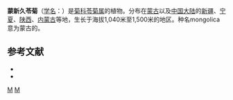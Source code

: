 {{Speciesbox
| Taxon = Jurinea mongolica
| authority = Maxim., 1874
| synonyms = ''Jurinea potaninii'' Ilijn
}}

'''蒙新久苓菊'''（[[学名|学名]]：{{lang|la|''Jurinea mongolica''}}）是[[菊科|菊科]][[苓菊属|苓菊属]]的植物。分布在[[蒙古|蒙古]]以及[[中国大陆|中国大陆]]的[[新疆|新疆]]、[[宁夏|宁夏]]、[[陕西|陕西]]、[[内蒙古|内蒙古]]等地，生长于海拔1,040米至1,500米的地区。种名mongolica意为蒙古的。 

== 参考文献 ==
<div class="references-small">
* {{cite web| url =http://www.bioinfo.cn/db05/KmzwSpecies.php?action=view&id=4935| title =蒙新久苓菊| work =《中国高等植物数据库全库》| publisher =中国科学院微生物研究所| author =昆明植物研究所| accessdate =2009-02-25| deadurl =yes| archiveurl =https://web.archive.org/web/20160305060844/http://www.bioinfo.cn/db05/KmzwSpecies.php?action=view&id=4935| archivedate =2016-03-05}}
* {{CPNI| zh=蒙疆苓菊 | id=178-38206 | binomial=Jurinea mongolica | authority=Maxim. | var= | accessdate=2013-01-17}}
</div>

{{Taxonbar|from=Q15230947}}

[[Category:苓菊属|M]]
[[Category:1874年描述的植物|M]]


{{植物小作品}}